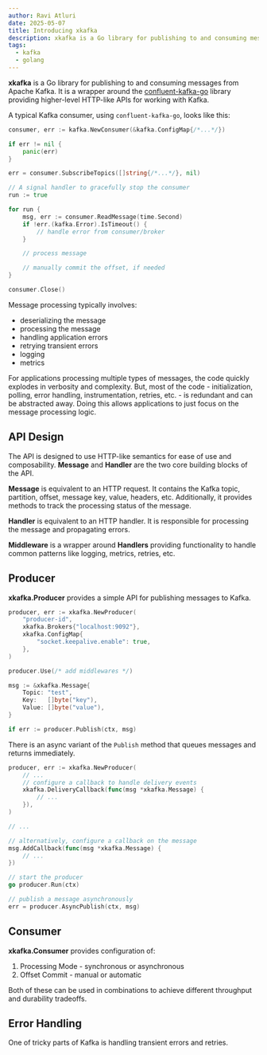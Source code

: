 ```yaml
---
author: Ravi Atluri
date: 2025-05-07
title: Introducing xkafka
description: xkafka is a Go library for publishing to and consuming messages from Apache Kafka.
tags:
  - kafka
  - golang
---
```


**xkafka** is a Go library for publishing to and consuming messages from Apache Kafka. It is a wrapper around the [confluent-kafka-go](https://github.com/confluentinc/confluent-kafka-go) library providing higher-level HTTP-like APIs for working with Kafka.

A typical Kafka consumer, using `confluent-kafka-go`, looks like this:

```go
consumer, err := kafka.NewConsumer(&kafka.ConfigMap{/*...*/})

if err != nil {
    panic(err)
}

err = consumer.SubscribeTopics([]string{/*...*/}, nil)

// A signal handler to gracefully stop the consumer
run := true

for run {
    msg, err := consumer.ReadMessage(time.Second)
    if !err.(kafka.Error).IsTimeout() {
        // handle error from consumer/broker
    }

    // process message

    // manually commit the offset, if needed
}

consumer.Close()
```

Message processing typically involves:

- deserializing the message
- processing the message
- handling application errors
- retrying transient errors
- logging
- metrics

For applications processing multiple types of messages, the code quickly explodes in verbosity and complexity. But, most of the code - initialization, polling, error handling, instrumentation, retries, etc. - is redundant and can be abstracted away. Doing this allows applications to just focus on the message processing logic.

## API Design

The API is designed to use HTTP-like semantics for ease of use and composability. **Message** and **Handler** are the two core building blocks of the API.

**Message** is equivalent to an HTTP request. It contains the Kafka topic, partition, offset, message key, value, headers, etc. Additionally, it provides methods to track the processing status of the message.

**Handler** is equivalent to an HTTP handler. It is responsible for processing the message and propagating errors.

**Middleware** is a wrapper around **Handlers** providing functionality to handle common patterns like logging, metrics, retries, etc.

## Producer

**xkafka.Producer** provides a simple API for publishing messages to Kafka.

```go
producer, err := xkafka.NewProducer(
    "producer-id",
    xkafka.Brokers{"localhost:9092"},
    xkafka.ConfigMap{
        "socket.keepalive.enable": true,
    },
)

producer.Use(/* add middlewares */)

msg := &xkafka.Message{
    Topic: "test",
    Key:   []byte("key"),
    Value: []byte("value"),
}

if err := producer.Publish(ctx, msg)
```

There is an async variant of the `Publish` method that queues messages and returns immediately.

```go
producer, err := xkafka.NewProducer(
    // ...
    // configure a callback to handle delivery events
    xkafka.DeliveryCallback(func(msg *xkafka.Message) {
        // ...
    }),
)

// ...

// alternatively, configure a callback on the message
msg.AddCallback(func(msg *xkafka.Message) {
    // ...
})

// start the producer
go producer.Run(ctx)

// publish a message asynchronously
err = producer.AsyncPublish(ctx, msg)
```

## Consumer

**xkafka.Consumer** provides configuration of:

1. Processing Mode - synchronous or asynchronous
2. Offset Commit - manual or automatic

Both of these can be used in combinations to achieve different throughput and durability tradeoffs.

## Error Handling

One of tricky parts of Kafka is handling transient errors and retries.
